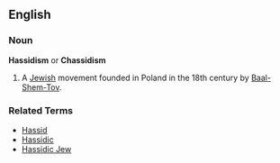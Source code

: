 ==English==

===Noun===
'''Hassidism''' or '''Chassidism'''

# A [[Jewish]] movement founded in Poland in the 18th century by [[Baal-Shem-Tov]].

===Related Terms===
*[[Hassid]]
*[[Hassidic]]
*[[Hassidic Jew]]